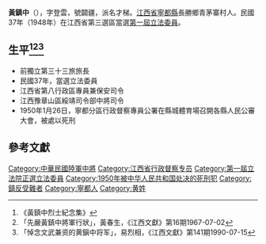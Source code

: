 {{Infobox Officeholder
|姓名=黃鎮中
|圖像=黃鎮中.jpg
|圖像大小=200px
|圖像說明=  
|字    = 字登雲
|號    = 號闢疆
|別名    = 
|出生日期 = 光绪廿四年十一月廿九日〔1899年1月10日〕
|出生地點 = 
|逝世日期 = {{dda|1950|1|26|1899|1|10}}
|逝世地點 = 
|死因    = 
|墓地    = 
|籍貫    = 
|政黨    = 
|parents  = 父黃華湘、母賴老孺人
|配偶   =許守素
|伴侶    = 
|relatives  =  
|children  =  
|著作    = 
|past    = 
}}
'''黃鎮中'''（{{bd|1899年|1月10日|1950年|1月26日|}}），字登雲，號闢疆，派名才梯。[[江西省|江西省]][[寧都縣|寧都縣]]長勝鄉青茅寨村人。民國37年（1948年）在江西省第三選區當選[[第一屆立法委員|第一屆立法委員]]。
== 生平<ref>《黃鎮中烈士紀念集》</ref><ref>「先嚴黃鎮中將軍行狀」，黃春生，《江西文獻》第16期1967-07-02</ref><ref>「悼念文武兼资的黄鎭中将军」，易烈相，《江西文獻》第141期1990-07-15</ref> ==
* 前獨立第三十三旅旅長
* 民國37年，當選立法委員
* 江西省第八行政區專員兼保安司令
* 江西豫章山區綏靖司令部中將司令
* 1950年1月26日，寧都分區行政督察專員公署在縣城體育場召開各縣人民公審大會，被處以死刑
== 參考文獻 ==
{{reflist}}
{{中華民國第一屆立法委員}}
[[Category:中華民國陸軍中將|Category:中華民國陸軍中將]]
[[Category:江西省行政督察专员|Category:江西省行政督察专员]]
[[Category:第一屆立法院正選立法委員|Category:第一屆立法院正選立法委員]]
[[Category:1950年被中华人民共和国处决的死刑犯|Category:1950年被中华人民共和国处决的死刑犯]]
[[Category:鎮反受難者|Category:鎮反受難者]]
[[Category:寧都人|Category:寧都人]]
[[Category:黄姓|Category:黄姓]]